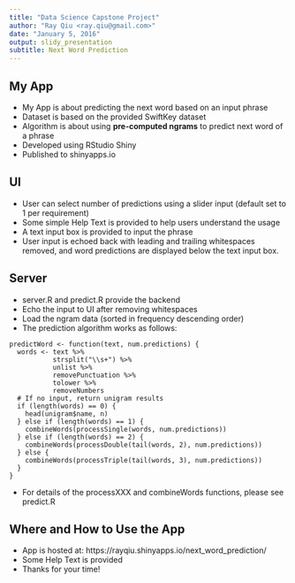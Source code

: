 ```yaml
---
title: "Data Science Capstone Project"
author: "Ray Qiu <ray.qiu@gmail.com>"
date: "January 5, 2016"
output: slidy_presentation
subtitle: Next Word Prediction
---
```


## My App

- My App is about predicting the next word based on an input phrase
- Dataset is based on the provided SwiftKey dataset
- Algorithm is about using **pre-computed ngrams** to predict next word of a phrase
- Developed using RStudio Shiny
- Published to shinyapps.io

## UI

- User can select number of predictions using a slider input (default set to 1 per requirement)
- Some simple Help Text is provided to help users understand the usage
- A text input box is provided to input the phrase
- User input is echoed back with leading and trailing whitespaces removed, and word predictions are displayed below the text input box.

## Server

- server.R and predict.R provide the backend
- Echo the input to UI after removing whitespaces
- Load the ngram data (sorted in frequency descending order)
- The prediction algorithm works as follows:
```
predictWord <- function(text, num.predictions) {
  words <- text %>%
           strsplit("\\s+") %>%
           unlist %>%
           removePunctuation %>%
           tolower %>%
           removeNumbers
  # If no input, return unigram results
  if (length(words) == 0) {
    head(unigram$name, n)
  } else if (length(words) == 1) {
    combineWords(processSingle(words, num.predictions))
  } else if (length(words) == 2) {
    combineWords(processDouble(tail(words, 2), num.predictions))
  } else {
    combineWords(processTriple(tail(words, 3), num.predictions))
  }
}
```

- For details of the processXXX and combineWords functions, please see predict.R 

## Where and How to Use the App

- App is hosted at: https://rayqiu.shinyapps.io/next_word_prediction/
- Some Help Text is provided 
- Thanks for your time!
